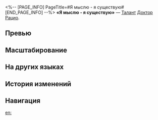 <%-- [PAGE_INFO]
PageTitle=#Я мыслю - я существую#
[END_PAGE_INFO] --%>
{{Навык Инфобокс
|Название         = Я мыслю - я существую
|Изображение      = Навык Я мыслю - я существую.png
|Персонаж         = Доктор Рацио
|Тип              = Талант
|Тэг              = Одиночная атака
|УронСтойк        = 10
|ЭнергияГен       = 5
|Энергия          = 
|Длительность     = 
|Описание         = Использование навыка имеет {{Доп эффект|фиксированный шанс}} 40% провести по цели {{Доп эффект|бонус-атаку}}, которая наносит мнимый урон, равный {{Цвет|Выделенный|135%—297%}} от силы атаки доктора Рацио. За каждое имеющееся у цели ослабление {{Доп эффект|фиксированный шанс}} доктора Рацио выполнить {{Доп эффект|бонус-атаку}} повышается на 20%. Если цель побеждена до активации {{Доп эффект|бонус-атаки}}, то эта {{Доп эффект|бонус-атака}} будет направлена на случайного противника.
|Свойство1        = 
|Масштабирование1 = 
}}
'''«Я мыслю - я существую»''' — [[Талант]] [[Доктор Рацио]].

==Превью==
{{Превью
|Файл = Я мыслю - я существую Превью
}}

==Масштабирование==
{{Масштабирование навыка
|135%;148.5%;162%;175.5%;189%;202.5%;219.38%;236.25%;253.13%;270%;283.5%;297%;310.5%;324%;337.5%
}}

==На других языках==
{{На других языках
|en   = Cogito, Ergo Sum
|zhs  = 我思故我在
|zht  = 我思故我在
|ja   = {{Rubi|我思|われおも}}う、{{Rubi|故|ゆえ}}に{{Rubi|我|われ}}あり
|ko   = 나는 생각한다, 고로 존재한다
|es   = Pienso, luego existo
|fr   = Cogito, Ergo Sum
|ru   = Я мыслю - я существую
|th   = Cogito, Ergo Sum
|vi   = Tôi Tư Duy, Nên Tôi Tồn Tại
|de   = Ich denke, also bin ich
|id   = Cogito, Ergo Sum
|pt   = Cogito, Ergo Sum
}}

==История изменений==
{{История изменений|3.5}}

==Навигация==
{{Навык Навбокс|Доктор Рацио}}

[[en:]]